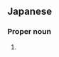 ==Japanese==
{{ja-kanjitab|樹|里}}

===Proper noun===
{{ja-pos|proper|じゅり}}

# {{given name|female|lang=ja|sort=しゅり'}}